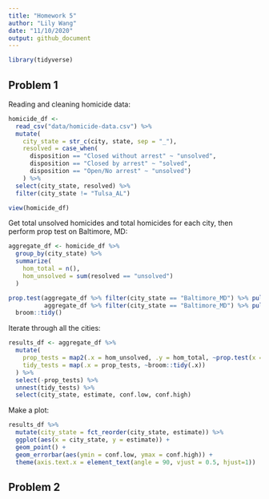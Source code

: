 ```yaml
---
title: "Homework 5"
author: "Lily Wang"
date: "11/10/2020"
output: github_document
---
```


```r
library(tidyverse)
```

## Problem 1

Reading and cleaning homicide data:

```r
homicide_df <-
  read_csv("data/homicide-data.csv") %>% 
  mutate(
    city_state = str_c(city, state, sep = "_"),
    resolved = case_when(
      disposition == "Closed without arrest" ~ "unsolved",
      disposition == "Closed by arrest" ~ "solved",
      disposition == "Open/No arrest" ~ "unsolved")
    ) %>% 
  select(city_state, resolved) %>% 
  filter(city_state != "Tulsa_AL")

view(homicide_df)

```

Get total unsolved homicides and total homicides for each city, then perform prop test on Baltimore, MD:

```r
aggregate_df <- homicide_df %>% 
  group_by(city_state) %>% 
  summarize(
    hom_total = n(),
    hom_unsolved = sum(resolved == "unsolved")
  )

prop.test(aggregate_df %>% filter(city_state == "Baltimore_MD") %>% pull(hom_unsolved),
          aggregate_df %>% filter(city_state == "Baltimore_MD") %>% pull(hom_total)) %>% 
  broom::tidy()
```

Iterate through all the cities:

```r
results_df <- aggregate_df %>% 
  mutate(
    prop_tests = map2(.x = hom_unsolved, .y = hom_total, ~prop.test(x = .x, n = .y)),
    tidy_tests = map(.x = prop_tests, ~broom::tidy(.x))
  ) %>% 
  select(-prop_tests) %>% 
  unnest(tidy_tests) %>% 
  select(city_state, estimate, conf.low, conf.high)
```

Make a plot:

```r
results_df %>% 
  mutate(city_state = fct_reorder(city_state, estimate)) %>% 
  ggplot(aes(x = city_state, y = estimate)) + 
  geom_point() +
  geom_errorbar(aes(ymin = conf.low, ymax = conf.high)) +
  theme(axis.text.x = element_text(angle = 90, vjust = 0.5, hjust=1))
```


## Problem 2

